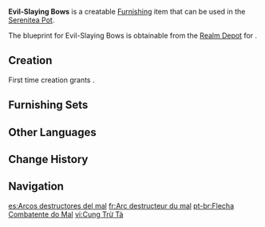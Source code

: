 {{Furnishing Infobox
|id             = 363315
|image          = Item Evil-Slaying Bows.png
|category       = Ornaments
|subcategory    = Utensil
|quality        = 3
|adeptal_energy = 60
|load           = 95
|reduced_load   = 72
|description    = These carefully crafted and decorated ceremonial arrows and small wooden bows enclosed in [[Maple Wood]] boxes can be bought at festival booths. They are often used as tabletop decorations.<br>It is said that these kinds of artifacts can get rid of evil spirits, albeit that the related rumors are no longer testable. Most people are pious in their belief in Her Excellency and do not need the psychological comfort of other myths and legends. They only regard this kind of artifact as beautiful decorations and ceremonial souvenirs. But the truth is, the legend behind this kind of artifact may be related to the tale of the [[Raiden Shogun]]...
|mention        = Raiden Shogun
|blueprint      = Realm Depot
}}
'''Evil-Slaying Bows''' is a creatable [[Furnishing]] item that can be used in the [[Serenitea Pot]].

The blueprint for Evil-Slaying Bows is obtainable from the [[Realm Depot]] for {{Item|Realm Currency|24|x=160}}.

==Creation==
First time creation grants {{Item|Trust|24|x=60}}.
{{Recipe
|type = Creation
|time = 14h
|Maple Wood = 4
|Fabric = 4
|White Iron Chunk = 4
|sort = Maple Wood;Fabric;White Iron Chunk
}}

==Furnishing Sets==
{{Craft Usage|type=Furnishing Set}}

==Other Languages==
{{Other Languages
|en      = Evil-Slaying Bows
|zhs     = 破邪之弦镝
|zhs_rm  = Pòxié zhī Xiándī
|zht     = 破邪之弦鏑
|zht_rm  = Pòxié zhī Xiándī
|zh_tl   = 
|ja      = 破邪の矢
|ja_rm   = Haja no Ya
|ja_tl   = Evil-Crushing Arrows
|ko      = 파사의 활
|ko_rm   = Pasa-ui Hwal
|ko_tl   = Evil-Crushing Arrows
|es      = Arcos destructores del mal
|es_tl   = Evil-Destroying Bows
|fr      = Arc destructeur du mal
|fr_tl   = Evil Destroyer Bow
|ru      = Зловещий лук
|ru_tl   = Ominous Bow
|th      = ศรปัดเป่าปีศาจร้าย
|th_rm   = 
|th_tl   = 
|vi      = Cung Trừ Tà
|vi_tl   = 
|de      = Das Böse zerschlagende Sehne
|de_tl   = The Evil-Shattering Bowstring
|id      = Busur Pembasmi Kejahatan
|id_tl   = Evil-Slayer Bow
|pt      = Flecha Combatente do Mal
|pt_tl   = 
|tr      = Kötülüğün Düşmanı Yay
|tr_tl   = 
|it      = Archi distruttori del male
|it_tl   = 
}}

==Change History==
{{Change History|2.2}}

==Navigation==
{{Furnishing Navbox|interior}}

[[es:Arcos destructores del mal]]
[[fr:Arc destructeur du mal]]
[[pt-br:Flecha Combatente do Mal]]
[[vi:Cung Trừ Tà]]